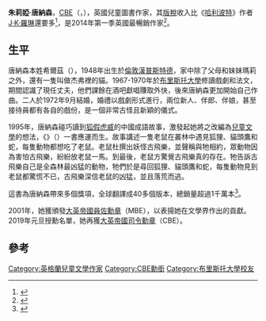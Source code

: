 {{Infobox writer
| name        = 朱莉婭·唐納森
| image       = 
| birth_name  = 
| birth_date  = {{birth date and age|1948|9|16|df=y}}
| birth_place = [[英國|英國]][[倫敦|倫敦]]
| death_date  = 
| death_place =

| occupation  = [[作家|作家]]、[[劇作家|劇作家]]
| alma_mater  = [[布里斯托大學|布里斯托大學]]
| period      = 1993年至今
| genre       = [[兒童文學|兒童文學]]、[[戲劇|戲劇]]、[[歌曲|歌曲]]
| subject     =
| notableworks= 《{{link-en|古飛樂|The Gruffalo}}》
| children    = 麥高（已歿）、阿拉斯泰爾、傑里
| spouse      = 馬爾科姆

| signature   =
| website     = www.juliadonaldson.co.uk
| module = {{Listen| embed=yes |filename = Julia_donaldson_bbc_radio4_desert_island_discs_15_11_2009.flac |title = Julia Donaldson's voice |type = speech |description = 截取自2009年11月15日那一期的BBC《{{link-en|荒岛唱片|Desert Island Discs}}》节目<ref>{{Cite episode |title= Julia Donaldson |series= {{link-en|荒岛唱片|Desert Island Discs}} |url= http://www.bbc.co.uk/programmes/b00nsgg1 |station= [[BBC_Radio_4|BBC Radio 4]] |date= 15 November 2009 |accessdate= 18 January 2014 |archive-date= 2020-06-21 |archive-url= https://web.archive.org/web/20200621222617/https://www.bbc.co.uk/programmes/b00nsgg1 |dead-url= no }}</ref> }}
}}
'''朱莉婭·唐納森'''，[[英帝國司令勳章|CBE]]（{{lang-en|'''Julia Donaldson'''}}，{{bd|1948年|9月16日|||Donaldson, Julia}}），英國兒童圖書作家，其[[版稅|版稅]]收入比《[[哈利波特|哈利波特]]》作者[[J·K·羅琳|J·K·羅琳]]還要多<ref>{{cite news |title=What we are reading：打敗哈利波特的怪獸 |url=http://hk.apple.nextmedia.com/financeestate/art/20140727/18812916 |language=中文 |publisher=蘋果日報 |date=2014年7月27日 |accessdate=2014年7月30日 |archive-date=2016年3月4日 |archive-url=https://web.archive.org/web/20160304195659/http://hk.apple.nextmedia.com/financeestate/art/20140727/18812916 |dead-url=no }}</ref>，是2014年第一季英國最暢銷作家<ref>{{cite news |title=童讀好書﹕老鼠鬥怪物 幽默富詩意 |url=http://news.mingpao.com/pns/%E7%AB%A5%E8%AE%80%E5%A5%BD%E6%9B%B8%EF%B9%95%E8%80%81%E9%BC%A0%E9%AC%A5%E6%80%AA%E7%89%A9%20%E5%B9%BD%E9%BB%98%E5%AF%8C%E8%A9%A9%E6%84%8F/web_tc/article/20141021/s00005/1413828524187 |language=中文 |publisher=明報 |date=2014年10月21日 |accessdate=2014年11月5日 |archive-date=2014年11月5日 |archive-url=https://web.archive.org/web/20141105081242/http://news.mingpao.com/pns/%E7%AB%A5%E8%AE%80%E5%A5%BD%E6%9B%B8%EF%B9%95%E8%80%81%E9%BC%A0%E9%AC%A5%E6%80%AA%E7%89%A9%20%E5%B9%BD%E9%BB%98%E5%AF%8C%E8%A9%A9%E6%84%8F/web_tc/article/20141021/s00005/1413828524187 |dead-url=no }}</ref>。

==生平==
唐納森本姓希爾茲（{{lang|en|Shields}}），1948年出生於[[倫敦|倫敦]][[漢普斯特德|漢普斯特德]]，家中除了父母和妹妹瑪莉之外，還有一隻叫做杰弗裡的貓。1967-1970年於[[布里斯托大學|布里斯托大學]]修讀戲劇和法文，期間認識了現任丈夫，他們課餘在酒吧獻唱賺取外快，後來唐納森更加開始自己作曲。二人於1972年9月結婚，婚禮以戲劇形式進行，兩位新人、伴郎、伴娘，甚至接待員都有各自的戲份，是一個非常古怪且新穎的儀式。

1995年，唐納森碰巧讀到[[狐假虎威|狐假虎威]]的中國成語故事，激發起她將之改編為[[兒童文學|兒童文學]]的想法，《{{link-en|古飛樂|The Gruffalo}}》（{{lang|en|The Gruffalo}}）一書應運而生。故事講述一隻老鼠在叢林中遇見狐狸、貓頭鷹和蛇，每隻動物都想吃了老鼠。老鼠杜撰出妖怪古飛樂，並聲稱與牠相約，眾動物因為害怕古飛樂，紛紛放老鼠一馬。到最後，老鼠方驚覺古飛樂真的存在。牠告訴古飛樂自己是全森林最凶猛的動物，牠們於是尋回狐狸、貓頭鷹和蛇，每隻動物見到老鼠都驚慌不已，古飛樂深信老鼠的凶猛，並且落荒而逃。

這書為唐納森帶來多個獎項，全球翻譯成40多個版本，總銷量超過1千萬本<ref>{{Cite web |url=http://www.bbc.co.uk/dna/h2g2/A13729746 |title=h2g2 - 'The Gruffalo' and 'The Gruffalo's Child' - Children's Stories<!-- Bot generated title --> |access-date=2014-07-30 |archive-date=2011-01-18 |archive-url=https://web.archive.org/web/20110118043940/http://www.bbc.co.uk/dna/h2g2/A13729746 |dead-url=no }}</ref>。

2001年，她獲頒發[[大英帝國勳章|大英帝國員佐勳章]]（MBE），以表揚她在文學界作出的貢獻。2019年元旦授勳名單，她再獲[[大英帝國司令勳章|大英帝國司令勳章]]（CBE）。

==參考==
{{reflist}}

{{Authority control}}
{{DEFAULTSORT:Donaldson, Julia}}
[[Category:英格蘭兒童文學作家|Category:英格蘭兒童文學作家]]
[[Category:CBE勳銜|Category:CBE勳銜]]
[[Category:布里斯托大學校友|Category:布里斯托大學校友]]